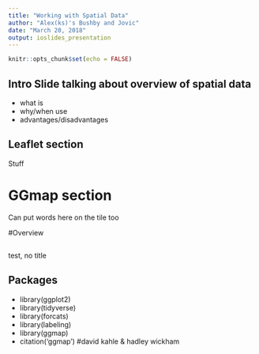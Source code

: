 ```yaml
---
title: "Working with Spatial Data"
author: "Alex(ks)'s Bushby and Jovic"
date: "March 20, 2018"
output: ioslides_presentation
---
```


```r
knitr::opts_chunk$set(echo = FALSE)
```

## Intro Slide talking about overview of spatial data

- what is
- why/when use
- advantages/disadvantages

## Leaflet section

Stuff


# GGmap section

Can put words here on the tile too

#Overview

##

test, no title

## Packages

- library(ggplot2)
- library(tidyverse)
- library(forcats)
- library(labeling)
- library(ggmap)
- citation('ggmap') #david kahle & hadley wickham


<!-- #If anything is similar/crossover can rearrange pres so our individual sections can intertwine rather than 'part 1, part 2' (if relevant)

<!--(leaving this below for reference when making slides)

## R Markdown

This is an R Markdown presentation. Markdown is a simple formatting syntax for authoring HTML, PDF, and MS Word documents. For more details on using R Markdown see <http://rmarkdown.rstudio.com>.

When you click the **Knit** button a document will be generated that includes both content as well as the output of any embedded R code chunks within the document.

## Slide with Bullets

- Bullet 1
- Bullet 2
- Bullet 3

## Slide with R Output

```r
summary(cars)
```

## Slide with Plot

```r
plot(pressure)
```

-->